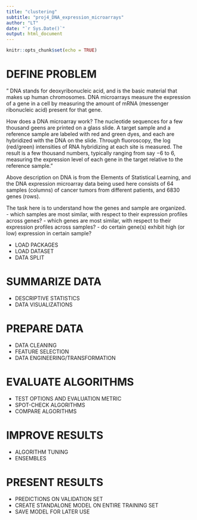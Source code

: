 ```yaml
---
title: "clustering"
subtitle: "proj4_DNA_expression_microarrays"
author: "LT"
date: "`r Sys.Date()`"
output: html_document
---
```


```r
knitr::opts_chunk$set(echo = TRUE)
```

# DEFINE PROBLEM
" DNA stands for deoxyribonucleic acid, and is the basic material that makes
up human chromosomes. DNA microarrays measure the expression of a gene in a cell by measuring the amount of mRNA (messenger ribonucleic acid) present for that gene.

How does a DNA microarray work? The nucleotide sequences for a few thousand geens are printed on a glass slide. A target sample and a reference
sample are labeled with red and green dyes, and each are hybridized with
the DNA on the slide. Through fluoroscopy, the log (red/green) intensities
of RNA hybridizing at each site is measured. The result is a few thousand
numbers, typically ranging from say −6 to 6, measuring the expression level
of each gene in the target relative to the reference sample." 

Above description on DNA is from the Elements of Statistical Learning, and the DNA expression microarray data being used here consists of 64 samples (columns) of cancer tumors from different patients, and 6830 genes (rows). 

The task here is to understand how the genes and sample are organized.   
- which samples are most similar, with respect to their expression profiles across genes?
- which genes are most similar, with respect to their expression profiles across samples?
- do certain gene(s) exhibit high (or low) expression in certain sample?

  - LOAD PACKAGES
  - LOAD DATASET
  - DATA SPLIT
  
# SUMMARIZE DATA
  - DESCRIPTIVE STATISTICS
  - DATA VISUALIZATIONS
  
# PREPARE DATA
  - DATA CLEANING
  - FEATURE SELECTION
  - DATA ENGINEERING/TRANSFORMATION
  
# EVALUATE ALGORITHMS
  - TEST OPTIONS AND EVALUATION METRIC
  - SPOT-CHECK ALGORITHMS
  - COMPARE ALGORITHMS
  
# IMPROVE RESULTS
  - ALGORITHM TUNING
  - ENSEMBLES
  
# PRESENT RESULTS
  - PREDICTIONS ON VALIDATION SET
  - CREATE STANDALONE MODEL ON ENTIRE TRAINING SET
  - SAVE MODEL FOR LATER USE


